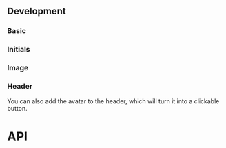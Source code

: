 

## Development

### Basic

<AvatarPlayground />

### Initials

<AvatarInitialsPlayground />

### Image

<AvatarImagePlayground />

### Header

You can also add the avatar to the header, which will turn it into a clickable button.

<ApplicationHeaderPlayground height="21rem" />

# API

<PropsApi />
